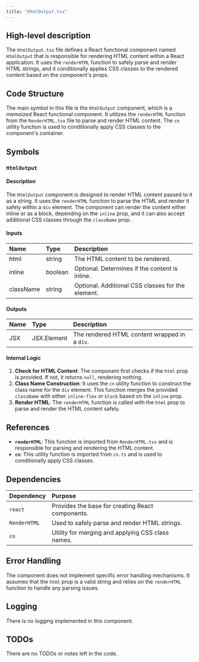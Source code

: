 ```yaml
---
title: "HtmlOutput.tsx"
---
```


## High-level description

The `HtmlOutput.tsx` file defines a React functional component named `HtmlOutput` that is responsible for rendering HTML content within a React application. It uses the `renderHTML` function to safely parse and render HTML strings, and it conditionally applies CSS classes to the rendered content based on the component's props.

## Code Structure

The main symbol in this file is the `HtmlOutput` component, which is a memoized React functional component. It utilizes the `renderHTML` function from the `RenderHTML.tsx` file to parse and render HTML content. The `cn` utility function is used to conditionally apply CSS classes to the component's container.

## Symbols

### `HtmlOutput`
#### Description
The `HtmlOutput` component is designed to render HTML content passed to it as a string. It uses the `renderHTML` function to parse the HTML and render it safely within a `div` element. The component can render the content either inline or as a block, depending on the `inline` prop, and it can also accept additional CSS classes through the `className` prop.

#### Inputs
| Name      | Type   | Description                                      |
|:----------|:-------|:-------------------------------------------------|
| html      | string | The HTML content to be rendered.                 |
| inline    | boolean| Optional. Determines if the content is inline.   |
| className | string | Optional. Additional CSS classes for the element.|

#### Outputs
| Name | Type | Description |
|:-----|:-----|:------------|
| JSX  | JSX.Element | The rendered HTML content wrapped in a `div`. |

#### Internal Logic
1. **Check for HTML Content**: The component first checks if the `html` prop is provided. If not, it returns `null`, rendering nothing.
2. **Class Name Construction**: It uses the `cn` utility function to construct the class name for the `div` element. This function merges the provided `className` with either `inline-flex` or `block` based on the `inline` prop.
3. **Render HTML**: The `renderHTML` function is called with the `html` prop to parse and render the HTML content safely.

## References

- **`renderHTML`**: This function is imported from `RenderHTML.tsx` and is responsible for parsing and rendering the HTML content.
- **`cn`**: This utility function is imported from `cn.ts` and is used to conditionally apply CSS classes.

## Dependencies

| Dependency | Purpose |
|:-----------|:--------|
| `react`    | Provides the base for creating React components. |
| `RenderHTML` | Used to safely parse and render HTML strings. |
| `cn`       | Utility for merging and applying CSS class names. |

## Error Handling

The component does not implement specific error handling mechanisms. It assumes that the `html` prop is a valid string and relies on the `renderHTML` function to handle any parsing issues.

## Logging

There is no logging implemented in this component.

## TODOs

There are no TODOs or notes left in the code.